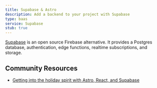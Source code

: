 ```yaml
---
title: Supabase & Astro
description: Add a backend to your project with Supabase
type: baas
service: Supabase
stub: true
---
```


[Supabase](https://supabase.com/) is an open source Firebase alternative. It provides a Postgres database, authentication, edge functions, realtime subscriptions, and storage.

## Community Resources
- [Getting into the holiday spirit with Astro, React, and Supabase](https://www.aleksandra.codes/astro-supabase)
